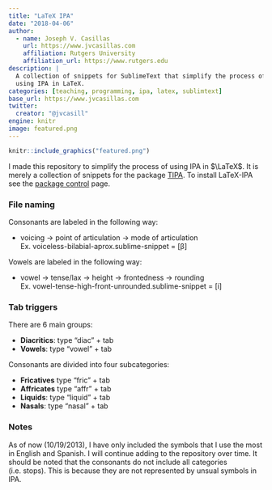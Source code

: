 ```yaml
---
title: "LaTeX IPA"
date: "2018-04-06"
author:
  - name: Joseph V. Casillas
    url: https://www.jvcasillas.com
    affiliation: Rutgers University
    affiliation_url: https://www.rutgers.edu
description: |
  A collection of snippets for SublimeText that simplify the process of 
  using IPA in LaTeX.
categories: [teaching, programming, ipa, latex, sublimtext]
base_url: https://www.jvcasillas.com
twitter:
  creator: "@jvcasill"
engine: knitr
image: featured.png
---
```



```r
knitr::include_graphics("featured.png")
```

I made this repository to simplify the process of using IPA in $\LaTeX$. 
It is merely a collection of snippets for the package [TIPA][TIPA]. 
To install LaTeX-IPA see the [package control][package control LaTeX-IPA] page.


### File naming  

Consonants are labeled in the following way:  

- voicing -> point of articulation -> mode of articulation  
Ex. voiceless-bilabial-aprox.sublime-snippet = [&beta;]


Vowels are labeled in the following way:  

- vowel -> tense/lax -> height -> frontedness -> rounding  
Ex. vowel-tense-high-front-unrounded.sublime-snippet = [i]


### Tab triggers

There are 6 main groups:  

- **Diacritics**: type "diac" + tab  
- **Vowels**: type "vowel" + tab  

Consonants are divided into four subcategories:  

- **Fricatives** type "fric" + tab  
- **Affricates** type "affr" + tab  
- **Liquids**: type "liquid" + tab  
- **Nasals**: type "nasal" + tab

### Notes  

As of now (10/19/2013), I have only included the symbols that I use the most in English and Spanish. 
I will continue adding to the repository over time. 
It should be noted that the consonants do not include all categories (i.e. stops). 
This is because they are not represented by unsual symbols in IPA. 

[project page]: http://www.jvcasillas.com/LaTeX-IPA


[TIPA]: http://www.ctan.org/pkg/tipa
[package control LaTeX-IPA]: https://sublime.wbond.net/packages/LaTeX-IPA

